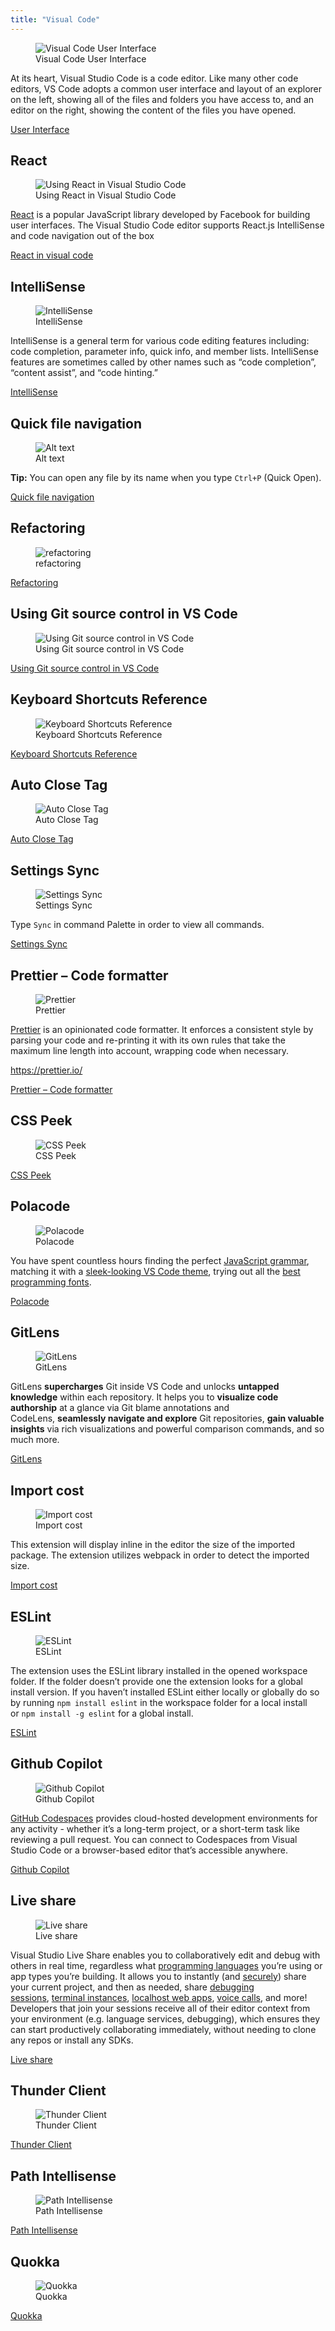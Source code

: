 ```yaml
---
title: "Visual Code"
---
```


![Visual Code User Interface](https://code.visualstudio.com/assets/docs/getstarted/userinterface/hero.png)

At its heart, Visual Studio Code is a code editor. Like many other code editors, VS Code adopts a common user interface and layout of an explorer on the left, showing all of the files and folders you have access to, and an editor on the right, showing the content of the files you have opened.

[User Interface](https://code.visualstudio.com/docs/getstarted/userinterface){#visualcode-User-Interface}

## React

![Using React in Visual Studio Code](https://code.visualstudio.com/assets/docs/nodejs/reactjs/welcome-to-react.png)

[React](https://reactjs.org/) is a popular JavaScript library developed by Facebook for building user interfaces. The Visual Studio Code editor supports React.js IntelliSense and code navigation out of the box

[React in visual code](https://code.visualstudio.com/docs/nodejs/reactjs-tutorial){#visualcode-react}

## IntelliSense

![IntelliSense](https://code.visualstudio.com/assets/docs/editor/intellisense/intellisense.gif)

IntelliSense is a general term for various code editing features including: code completion, parameter info, quick info, and member lists. IntelliSense features are sometimes called by other names such as "code completion", "content assist", and "code hinting."

[IntelliSense](https://code.visualstudio.com/docs/editor/intellisense){#IntelliSense}


## Quick file navigation

![Alt text](https://code.visualstudio.com/assets/docs/editor/editingevolved/quicknav.png)

:::{.callout-note}
**Tip:** You can open any file by its name when you type ``Ctrl+P`` (Quick Open).
:::

[Quick file navigation](https://code.visualstudio.com/docs/editor/editingevolved#_quick-file-navigation){#visualcode-Quick-file-navigation}

## Refactoring

![refactoring](https://code.visualstudio.com/assets/docs/editor/refactoring/refactoring-hero.png)

[Refactoring](https://code.visualstudio.com/docs/editor/refactoring){#visualcode-Refactoring}

## Using Git source control in VS Code

![Using Git source control in VS Code](/images/devops/git-intro.png)

[Using Git source control in VS Code](https://code.visualstudio.com/docs/sourcecontrol/overview)

## Keyboard Shortcuts Reference

![Keyboard Shortcuts Reference](https://code.visualstudio.com/assets/docs/getstarted/keybinding/show-conflicts-menu.png)

[Keyboard Shortcuts Reference](https://code.visualstudio.com/docs/getstarted/
keybindings#_keyboard-shortcuts-reference){#visualcode-shortcuts}

## Auto Close Tag

![Auto Close Tag](/images/devops/autoclosetags.gif)

[Auto Close Tag](https://marketplace.visualstudio.com/items?itemName=formulahendry.auto-close-tag){#Auto-Close-Tag}

## Settings Sync

![Settings Sync](https://shanalikhan.github.io/img/login-with-github.png)

Type ``Sync`` in command Palette in order to view all commands.

[Settings Sync](https://marketplace.visualstudio.com/items?itemName=Shan.code-settings-sync){#Settings-Sync}


## Prettier – Code formatter

![Prettier](https://geekflare.com/wp-content/uploads/2022/07/Prettier-Code-formatter-a-VS-Code-Extension.jpeg)

[Prettier](https://prettier.io/) is an opinionated code formatter. It enforces a consistent style by parsing your code and re-printing it with its own rules that take the maximum line length into account, wrapping code when necessary.

[https://prettier.io/](https://prettier.io/){#prettier-site}

[Prettier – Code formatter](https://marketplace.visualstudio.com/items?itemName=esbenp.prettier-vscode){#prettier}


## CSS Peek

![CSS Peek](https://github.com/pranaygp/vscode-css-peek/raw/master/readme/working.gif)

[CSS Peek](https://marketplace.visualstudio.com/items?itemName=pranaygp.vscode-css-peek){#CSS-Peek}

## Polacode

![Polacode](https://github.com/octref/polacode/raw/master/demo/usage.gif)

You have spent countless hours finding the perfect [JavaScript grammar](https://marketplace.visualstudio.com/search?term=javascript%20grammar&target=VSCode&category=All%20categories&sortBy=Relevance), matching it with a [sleek-looking VS Code theme](https://marketplace.visualstudio.com/search?target=VSCode&category=Themes&sortBy=Downloads), trying out all the [best programming fonts](https://www.slant.co/topics/67/~best-programming-fonts).

[Polacode](https://marketplace.visualstudio.com/items?itemName=pnp.polacode){#Polacode}

## GitLens

![GitLens](https://raw.githubusercontent.com/gitkraken/vscode-gitlens/main/images/docs/commit-graph-illustrated.png)

GitLens **supercharges** Git inside VS Code and unlocks **untapped knowledge** within each repository. It helps you to **visualize code authorship** at a glance via Git blame annotations and CodeLens, **seamlessly navigate and explore** Git repositories, **gain valuable insights** via rich visualizations and powerful comparison commands, and so much more.

[GitLens](https://marketplace.visualstudio.com/items?itemName=eamodio.gitlens){#GitLens}

## Import cost

![Import cost](/images/devops/importcost.gif)

This extension will display inline in the editor the size of the imported package. The extension utilizes webpack in order to detect the imported size.

[Import cost](https://marketplace.visualstudio.com/items?itemName=wix.vscode-import-cost){#Import-cost}

## ESLint

![ESLint](/images/devops/eslint.gif)

The extension uses the ESLint library installed in the opened workspace folder. If the folder doesn't provide one the extension looks for a global install version. If you haven't installed ESLint either locally or globally do so by running `npm install eslint` in the workspace folder for a local install or `npm install -g eslint` for a global install.

[ESLint](https://marketplace.visualstudio.com/items?itemName=dbaeumer.vscode-eslint){#ESLint}

## Github Copilot

![Github Copilot](/images/devops/copilor.gif)

[GitHub Codespaces](https://github.com/features/codespaces) provides cloud-hosted development environments for any activity - whether it's a long-term project, or a short-term task like reviewing a pull request. You can connect to Codespaces from Visual Studio Code or a browser-based editor that's accessible anywhere.

[Github Copilot](https://marketplace.visualstudio.com/items?itemName=GitHub.codespaces){#Github-Copilot}


## Live share

![Live share](/images/devops/liveshare.gif)

Visual Studio Live Share enables you to collaboratively edit and debug with others in real time, regardless what [programming languages](https://docs.microsoft.com/en-us/visualstudio/liveshare/reference/platform-support#visual-studio-code) you're using or app types you're building. It allows you to instantly (and [securely](https://docs.microsoft.com/en-us/visualstudio/liveshare/reference/security)) share your current project, and then as needed, share [debugging sessions](https://docs.microsoft.com/en-us/visualstudio/liveshare/use/vscode#co-debugging), [terminal instances](https://docs.microsoft.com/en-us/visualstudio/liveshare/use/vscode#share-a-terminal), [localhost web apps](https://docs.microsoft.com/en-us/visualstudio/liveshare/use/vscode#share-a-server), [voice calls](https://aka.ms/vsls-audio), and more! Developers that join your sessions receive all of their editor context from your environment (e.g. language services, debugging), which ensures they can start productively collaborating immediately, without needing to clone any repos or install any SDKs.

[Live share](https://marketplace.visualstudio.com/items?itemName=MS-vsliveshare.vsliveshare){#Live-share}

## Thunder Client

![Thunder Client](/images/devops/thunderclient.png)

[Thunder Client](https://marketplace.visualstudio.com/items?itemName=rangav.vscode-thunder-client){#Thunder-Client}

## Path Intellisense

![Path Intellisense](https://i.giphy.com/iaHeUiDeTUZuo.gif)

[Path Intellisense](https://marketplace.visualstudio.com/items?itemName=christian-kohler.path-intellisense){#Path-Intellisense}

## Quokka

![Quokka](https://quokkajs.com/assets/img/main-video.gif)

[Quokka](https://marketplace.visualstudio.com/items?itemName=WallabyJs.quokka-vscode){#Quokka}